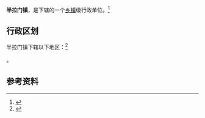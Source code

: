 {{中国乡级行政区|21/07/26/107/000}}

'''半拉门镇'''，是{{PRC admin/fullname|21/07/26/107/000|3}}下辖的一个[[乡镇|乡镇]]级行政单位。<ref>{{PRC admin/ref sgc|{{PRC admin/parent|21/07/26/107/000}}}}</ref>

== 行政区划 ==

半拉门镇下辖以下地区：<ref>{{PRC admin/ref sgc|21/07/26/107/000}}</ref>

{{PRC admin/children|21/07/26/107/000}}。

== 参考资料 ==

{{reflist}}

{{行政区划小作品}}
{{PRC admin/navcat|21/07/26/107/000}}
